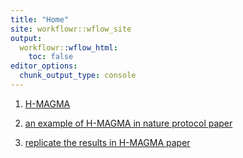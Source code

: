 ---
title: "Home"
site: workflowr::wflow_site
output:
  workflowr::wflow_html:
    toc: false
editor_options:
  chunk_output_type: console
---



1. [H-MAGMA](hmagma.html)

2. [an example of H-MAGMA in nature protocol paper](hmagma_nature_protocol.html)

3. [replicate the results in H-MAGMA paper](hmagma_replicate.html)
